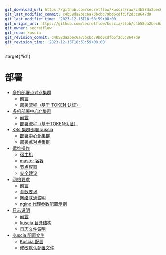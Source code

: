 ```yaml
---
git_download_url: https://github.com/secretflow/kuscia/raw/c4b58da2bec6a73bcbc79bd6cdfb5f2d3c8647d9/docs/deployment/index.rst
git_last_modified_commit: c4b58da2bec6a73bcbc79bd6cdfb5f2d3c8647d9
git_last_modified_time: '2023-12-15T18:58:59+08:00'
git_origin_url: https://github.com/secretflow/kuscia/blob/c4b58da2bec6a73bcbc79bd6cdfb5f2d3c8647d9/docs/deployment/index.rst
git_owner: secretflow
git_repo: kuscia
git_revision_commit: c4b58da2bec6a73bcbc79bd6cdfb5f2d3c8647d9
git_revision_time: '2023-12-15T18:58:59+08:00'
---
```


:target{#id1}

# 部署

<TableOfContents>


  - [多机部署点对点集群](deploy_p2p_cn.mdx)
    - [前言](deploy_p2p_cn.mdx#id2)
    - [部署流程（基于 TOKEN 认证）](deploy_p2p_cn.mdx#token)
  - [多机部署中心化集群](deploy_master_lite_cn.mdx)
    - [前言](deploy_master_lite_cn.mdx#id2)
    - [部署流程（基于TOKEN认证）](deploy_master_lite_cn.mdx#token)
  - [K8s 集群部署 kuscia](K8s_deployment_kuscia/index.mdx)
    - [部署中心化集群](K8s_deployment_kuscia/K8s_master_lite_cn.mdx)
    - [部署点对点集群](K8s_deployment_kuscia/K8s_p2p_cn.mdx)
  - [运维操作](operation_cn.mdx)
    - [宿主机](operation_cn.mdx#id2)
    - [master 容器](operation_cn.mdx#master)
    - [节点容器](operation_cn.mdx#id14)
    - [安全建议](operation_cn.mdx#id20)
  - [网络要求](networkrequirements.mdx)
    - [前言](networkrequirements.mdx#id2)
    - [参数要求](networkrequirements.mdx#id3)
    - [网络联通说明](networkrequirements.mdx#id4)
    - [nginx 代理参数配置示例](networkrequirements.mdx#nginx)
  - [日志说明](logdescription.mdx)
    - [前言](logdescription.mdx#id2)
    - [kuscia 目录结构](logdescription.mdx#kuscia)
    - [日志文件说明](logdescription.mdx#id3)
  - [Kuscia 配置文件](kuscia_config_cn.mdx)
    - [Kuscia 配置](kuscia_config_cn.mdx#id1)
    - [修改默认配置文件](kuscia_config_cn.mdx#id5)
</TableOfContents>
